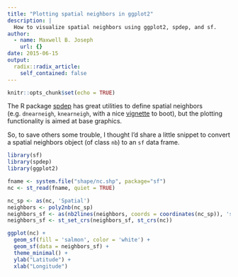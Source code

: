 ```yaml
---
title: "Plotting spatial neighbors in ggplot2"
description: |
  How to visualize spatial neighbors using ggplot2, spdep, and sf.
author:
  - name: Maxwell B. Joseph
    url: {}
date: 2015-06-15
output:
  radix::radix_article:
    self_contained: false
---
```


```r
knitr::opts_chunk$set(echo = TRUE)
```

The R package [spdep](http://cran.r-project.org/web/packages/spdep/index.html) 
has great utilities to define spatial neighbors (e.g. `dnearneigh`, 
`knearneigh`, with a nice
[vignette](http://cran.r-project.org/web/packages/spdep/vignettes/nb.pdf) to 
boot), but the plotting functionality is aimed at base graphics.

So, to save others some trouble, I thought I'd share a little snippet to
convert a spatial neighbors object (of class `nb`) to an `sf` data frame.

```r
library(sf)
library(spdep)
library(ggplot2)

fname <- system.file("shape/nc.shp", package="sf")
nc <- st_read(fname, quiet = TRUE)

nc_sp <- as(nc, 'Spatial')
neighbors <- poly2nb(nc_sp)
neighbors_sf <- as(nb2lines(neighbors, coords = coordinates(nc_sp)), 'sf')
neighbors_sf <- st_set_crs(neighbors_sf, st_crs(nc))

ggplot(nc) + 
  geom_sf(fill = 'salmon', color = 'white') +
  geom_sf(data = neighbors_sf) +
  theme_minimal() +
  ylab("Latitude") +
  xlab("Longitude")
```

